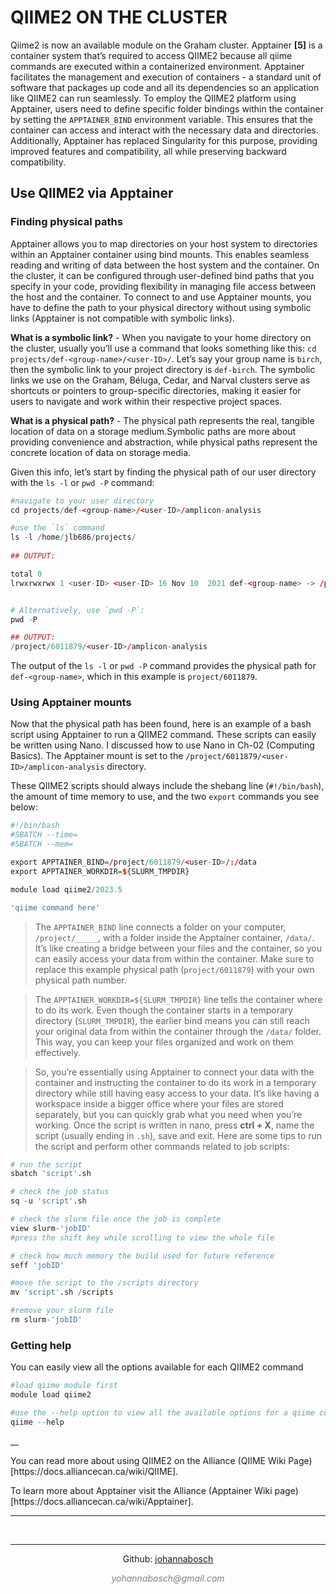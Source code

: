 # **QIIME2 ON THE CLUSTER**

Qiime2 is now an available module on the Graham cluster. Apptainer **[5]** is a container system that's required to access QIIME2 because all qiime commands are executed within a containerized environment. Apptainer facilitates the management and execution of containers - a standard unit of software that packages up code and all its dependencies so an application like QIIME2 can run seamlessly. To employ the QIIME2 platform using Apptainer, users need to define specific folder bindings within the container by setting the `APPTAINER_BIND` environment variable. This ensures that the container can access and interact with the necessary data and directories. Additionally, Apptainer has replaced Singularity for this purpose, providing improved features and compatibility, all while preserving backward compatibility.


## **Use QIIME2 via Apptainer**

### Finding physical paths

Apptainer allows you to map directories on your host system to directories within an Apptainer container using bind mounts. This enables seamless reading and writing of data between the host system and the container. On the cluster, it can be configured through user-defined bind paths that you specify in your code, providing flexibility in managing file access between the host and the container. To connect to and use Apptainer mounts, you have to define the path to your physical directory without using symbolic links (Apptainer is not compatible with symbolic links).

**What is a symbolic link?** - When you navigate to your home directory on the cluster, usually you'll use a command that looks something like this:  `cd projects/def-<group-name>/<user-ID>/`. Let's say your group name is `birch`, then the symbolic link to your project directory is `def-birch`. The symbolic links we use on the Graham, Béluga, Cedar, and Narval clusters serve as shortcuts or pointers to group-specific directories, making it easier for users to navigate and work within their respective project spaces.

**What is a physical path?** - The physical path represents the real, tangible location of data on a storage medium.Symbolic paths are more about providing convenience and abstraction, while physical paths represent the concrete location of data on storage media.

Given this info, let's start by finding the physical path of our user directory with the `ls -l` or `pwd -P` command:
```r
#navigate to your user directory
cd projects/def-<group-name>/<user-ID>/amplicon-analysis

#use the `ls` command
ls -l /home/jlb686/projects/
  
## OUTPUT:

total 0
lrwxrwxrwx 1 <user-ID> <user-ID> 16 Nov 10  2021 def-<group-name> -> /project/6011879


# Alternatively, use `pwd -P`:
pwd -P

## OUTPUT:
/project/6011879/<user-ID>/amplicon-analysis
```

The output of the `ls -l` or `pwd -P` command provides the physical path for `def-<group-name>`, which in this example is `project/6011879`.

### Using Apptainer mounts

Now that the physical path has been found, here is an example of a bash script using Apptainer to run a QIIME2 command. These scripts can easily be written using Nano. I discussed how to use Nano in Ch-02 (Computing Basics). The Apptainer mount is set to the `/project/6011879/<user-ID>/amplicon-analysis` directory.

These QIIME2 scripts should always include the shebang line (`#!/bin/bash`), the amount of time memory to use, and the two `export` commands you see below:

```r
#!/bin/bash
#SBATCH --time=
#SBATCH --mem=

export APPTAINER_BIND=/project/6011879/<user-ID>/:/data
export APPTAINER_WORKDIR=${SLURM_TMPDIR}

module load qiime2/2023.5

'qiime command here'
```

>The `APPTAINER_BIND` line connects a folder on your computer, `/project/_____`, with a folder inside the Apptainer container, `/data/`. It's like creating a bridge between your files and the container, so you can easily access your data from within the container. Make sure to replace this example physical path (`project/6011879`) with your own physical path number.

> The `APPTAINER_WORKDIR=${SLURM_TMPDIR}` line tells the container where to do its work. Even though the container starts in a temporary directory (`SLURM_TMPDIR`), the earlier bind means you can still reach your original data from within the container through the `/data/` folder. This way, you can keep your files organized and work on them effectively.

> So, you're essentially using Apptainer to connect your data with the container and instructing the container to do its work in a temporary directory while still having easy access to your data. It's like having a workspace inside a bigger office where your files are stored separately, but you can quickly grab what you need when you're working.
> Once the script is written in nano, press **ctrl + X**, name the script (usually ending in `.sh`), save and exit. Here are some tips to run the script and perform other commands related to job scripts:

```r
# run the script
sbatch 'script'.sh

# check the job status
sq -u 'script'.sh

# check the slurm file once the job is complete
view slurm-'jobID'
#press the shift key while scrolling to view the whole file

# check how much memory the build used for future reference
seff 'jobID'

#move the script to the /scripts directory
mv 'script'.sh /scripts

#remove your slurm file
rm slurm-'jobID'
```

### Getting help

You can easily view all the options available for each QIIME2 command
```r
#load qiime module first
module load qiime2

#use the --help option to view all the available options for a qiime command
qiime --help

```

__

You can read more about using QIIME2 on the Alliance (QIIME Wiki Page)[https://docs.alliancecan.ca/wiki/QIIME].

To learn more about Apptainer visit the Alliance (Apptainer Wiki page)[https://docs.alliancecan.ca/wiki/Apptainer].


___


&nbsp;
<hr />
<p style="text-align: center;">Github: [johannabosch](https://github.com/johannabosch) </a></p>
<p style="text-align: center;"><span style="color: #808080;"><em>yohannabosch@gmail.com</em></span></p>

<!-- Add icon library -->
<link rel="stylesheet" href="https://cdnjs.cloudflare.com/ajax/libs/font-awesome/4.7.0/css/font-awesome.min.css">

<!-- Add font awesome icons -->
<p style="text-align: center;">
    <a href="https://www.instagram.com/yohannabosch/" class="fa fa-instagram"></a>
    <a href="https://www.linkedin.com/in/yan-holtz-2477534a/" class="fa fa-linkedin"></a>
    <a href="https://github.com/johannabosch/" class="fa fa-github"></a>
</p>

&nbsp;
